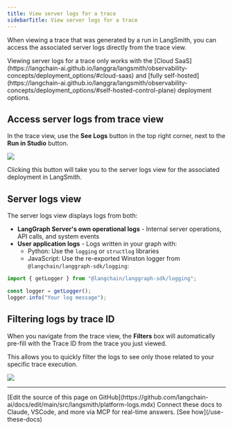 ```yaml
---
title: View server logs for a trace
sidebarTitle: View server logs for a trace
---
```


When viewing a trace that was generated by a run in LangSmith, you can access the associated server logs directly from the trace view.

<Note>
Viewing server logs for a trace only works with the [Cloud SaaS](https://langchain-ai.github.io/langgra/langsmith/observability-concepts/deployment_options/#cloud-saas) and [fully self-hosted](https://langchain-ai.github.io/langgra/langsmith/observability-concepts/deployment_options/#self-hosted-control-plane) deployment options.
</Note>

## Access server logs from trace view

In the trace view, use the **See Logs** button in the top right corner, next to the **Run in Studio** button.

![](/langsmith/images/view-server-logs-button.png)

Clicking this button will take you to the server logs view for the associated deployment in LangSmith.

## Server logs view

The server logs view displays logs from both:

- **LangGraph Server's own operational logs** - Internal server operations, API calls, and system events
- **User application logs** - Logs written in your graph with:
  - Python: Use the `logging` or `structlog` libraries
  - JavaScript: Use the re-exported Winston logger from `@langchain/langgraph-sdk/logging`:

```javascript
import { getLogger } from "@langchain/langgraph-sdk/logging";

const logger = getLogger();
logger.info("Your log message");
```

## Filtering logs by trace ID

When you navigate from the trace view, the **Filters** box will automatically pre-fill with the Trace ID from the trace you just viewed.

This allows you to quickly filter the logs to see only those related to your specific trace execution.

![](/langsmith/images/lgp-server-logs-filters.png)

---

<Callout icon="pen-to-square" iconType="regular">
    [Edit the source of this page on GitHub](https://github.com/langchain-ai/docs/edit/main/src/langsmith/platform-logs.mdx)
</Callout>
<Tip icon="terminal" iconType="regular">
    Connect these docs to Claude, VSCode, and more via MCP for    real-time answers. [See how](/use-these-docs)
</Tip>
